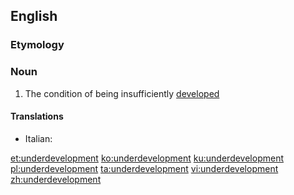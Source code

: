 ==English==
{{wikipedia}}

===Etymology===
{{prefix|en|under|development}}

===Noun===
{{en-noun|-}}
# The condition of being insufficiently [[developed]]

====Translations====
{{trans-top|condition of being insufficiently developed}}
* Italian: {{t+|it|sottosviluppo|m}}
{{trans-mid}}
{{trans-bottom}}

[[et:underdevelopment]]
[[ko:underdevelopment]]
[[ku:underdevelopment]]
[[pl:underdevelopment]]
[[ta:underdevelopment]]
[[vi:underdevelopment]]
[[zh:underdevelopment]]